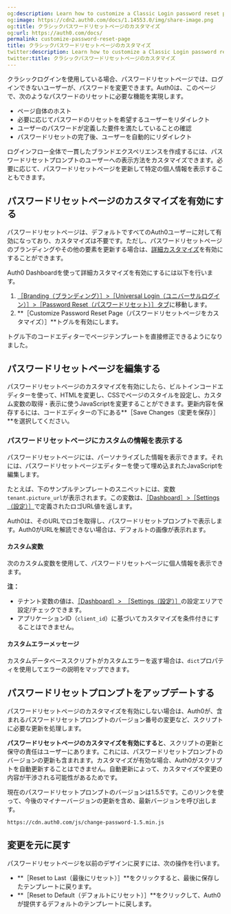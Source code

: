 ```yaml
---
og:description: Learn how to customize a Classic Login password reset page.
og:image: https://cdn2.auth0.com/docs/1.14553.0/img/share-image.png
og:title: クラシックパスワードリセットページのカスタマイズ
og:url: https://auth0.com/docs/
permalink: customize-password-reset-page
title: クラシックパスワードリセットページのカスタマイズ
twitter:description: Learn how to customize a Classic Login password reset page.
twitter:title: クラシックパスワードリセットページのカスタマイズ
---
```




クラシックログインを使用している場合、パスワードリセットページでは、ログインできないユーザーが、パスワードを変更できます。Auth0は、このページで、次のようなパスワードのリセットに必要な機能を実現します。

* ページ自体のホスト
* 必要に応じてパスワードのリセットを希望するユーザーをリダイレクト
* ユーザーのパスワードが定義した要件を満たしていることの確認
* パスワードリセットの完了後、ユーザーを自動的にリダイレクト

ログインフロー全体で一貫したブランドエクスペリエンスを作成するには、パスワードリセットプロンプトのユーザーへの表示方法をカスタマイズできます。必要に応じて、パスワードリセットページを更新して特定の個人情報を表示することもできます。

## パスワードリセットページのカスタマイズを有効にする

パスワードリセットページは、デフォルトですべてのAuth0ユーザーに対して有効になっており、カスタマイズは不要です。ただし、パスワードリセットページのブランディングやその他の要素を更新する場合は、[詳細カスタマイズ](/brand-and-customize/customization-classic)を有効にすることができます。

Auth0 Dashboardを使って詳細カスタマイズを有効にするには以下を行います。

1. [［Branding（ブランディング）］>［Universal Login（ユニバーサルログイン）］>［Password Reset（パスワードリセット）］タブ](https://manage.auth0.com/#/password_reset)に移動します。
2. **［Customize Password Reset Page（パスワードリセットページをカスタマイズ）］**トグルを有効にします。

トグル下のコードエディターでページテンプレートを直接修正できるようになりました。

## パスワードリセットページを編集する

パスワードリセットページのカスタマイズを有効にしたら、ビルトインコードエディターを使って、HTMLを変更し、CSSでページのスタイルを設定し、カスタム変数の取得・表示に使うJavaScriptを変更することができます。更新内容を保存するには、コードエディターの下にある**［Save Changes（変更を保存）］**を選択してください。

### パスワードリセットページにカスタムの情報を表示する

パスワードリセットページには、パーソナライズした情報を表示できます。それには、パスワードリセットページエディターを使って埋め込まれたJavaScriptを編集します。



たとえば、下のサンプルテンプレートのスニペットには、変数`tenant.picture_url`が表示されます。この変数は、[［Dashboard］>［Settings（設定）］](%24%7Bmanage_url%7D/#/tenant)で定義されたロゴURL値を返します。



Auth0は、そのURLでロゴを取得し、パスワードリセットプロンプトで表示します。Auth0がURLを解読できない場合は、デフォルトの画像が表示れます。

#### カスタム変数

次のカスタム変数を使用して、パスワードリセットページに個人情報を表示できます。



**注：**

* テナント変数の値は、[［Dashboard］>　［Settings（設定）］](%24%7Bmanage_url%7D/#/tenant)の設定エリアで設定/チェックできます。
* アプリケーションID（`client_id`）に基づいてカスタマイズを条件付きにすることはできません。

#### カスタムエラーメッセージ

カスタムデータベーススクリプトがカスタムエラーを返す場合は、`dict`プロパティを使用してエラーの説明をマップできます。



## パスワードリセットプロンプトをアップデートする

パスワードリセットページのカスタマイズを有効にしない場合は、Auth0が、含まれるパスワードリセットプロンプトのバージョン番号の変更など、スクリプトに必要な更新を処理します。

**パスワードリセットページのカスタマイズを有効にすると**、スクリプトの更新と保守の責任はユーザーにあります。これには、パスワードリセットプロンプトのバージョンの更新も含まれます。カスタマイズが有効な場合、Auth0がスクリプトを自動更新することはできません。自動更新によって、カスタマイズや変更の内容が干渉される可能性があるためです。

現在のパスワードリセットプロンプトのバージョンは1.5.5です。このリンクを使って、今後のマイナーバージョンの更新を含め、最新バージョンを呼び出します。

`https://cdn.auth0.com/js/change-password-1.5.min.js`

## 変更を元に戻す

パスワードリセットページを以前のデザインに戻すには、次の操作を行います。

* **［Reset to Last（最後にリセット）］**をクリックすると、最後に保存したテンプレートに戻ります。
* **［Reset to Default（デフォルトにリセット）］**をクリックして、Auth0が提供するデフォルトのテンプレートに戻します。